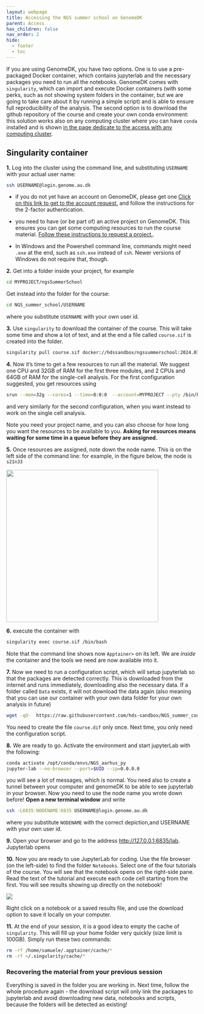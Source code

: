 ```yaml
---
layout: webpage
title: Accessing the NGS summer school on GenomeDK
parent: Access
has_children: false
nav_order: 2
hide:
  - footer
  - toc
---
```


If you are using GenomeDK, you have two options. One is to use a pre-packaged Docker container, which contains jupyterlab and the necessary packages you need to run all the notebooks. GenomeDK comes with `singularity`, which can import and execute Docker containers (with some perks, such as not showing system folders in the container, but we are going to take care about it by running a simple script) and is able to ensure full reproducibility of the analysis. The second option is to download the github repository of the course and create your own conda environment: this solution works also on any computing cluster where you can have `conda` installed and is shown [in the page dedicate to the access with any computing cluster](./otherHPC.qmd).

## Singularity container

**1.** Log into the cluster using the command line, and substituting `USERNAME` with your actual user name:

```.bash
ssh USERNAME@login.genome.au.dk
```

:::{.callout-warning title="Technical prerequisites"}

- if you do not yet have an account on GenomeDK, please get one [Click on this link to get to the account request.](https://console.genome.au.dk/user-requests/create/) and follow the instructions for the 2-factor authentication.

- you need to have (or be part of) an active project on GenomeDK. This ensures you can get some computing resources to run the course material. [Follow these instructions to request a project.](https://genome.au.dk/docs/projects-and-accounting/#requesting-a-project).

- In Windows and the Powershell command line, commands might need `.exe` at the end, such as `ssh.exe` instead of `ssh`. Newer versions of Windows do not require that, though.

:::

**2.** Get into a folder inside your project, for example

```.bash

cd MYPROJECT/ngsSummerSchool

```

:::{.callout-warning title="NGS summer school 2024"}

Get instead into the folder for the course:

```.bash

cd NGS_summer_school/USERNAME

```

where you substitute `USERNAME` with your own user id.

:::

**3.** Use `singularity` to download the container of the course. This will take some time and show a lot of text, and at the end a file called `course.sif` is created into the folder.

```.bash

singularity pull course.sif docker://hdssandbox/ngssummerschool:2024.07

```

**4.** Now it's time to get a few resources to run all the material. We suggest one CPU and 32GB of RAM for the first three modules, and 2 CPUs and 64GB of RAM for the single-cell analysis. For the first configuration suggested, you get resources using 

```.bash

srun --mem=32g --cores=1 --time=8:0:0  --account=MYPROJECT --pty /bin/bash

```

and very similarly for the second configuration, when you want instead to work on the single cell analysis. 

:::{.callout-warning}

Note you need your project name, and you can also choose for how long you want the resources to be available to you. **Asking for resources means waiting for some time in a queue before they are assigned.**

:::

**5.** Once resources are assigned, note down the node name. This is on the left side of the command line: for example, in the figure below, the node is `s21n33`

![](../images/genomedkNode.png){fig-align="center" width="400px"}


**6.**  execute the container with 

```.bash
singularity exec course.sif /bin/bash
```

Note that the command line shows now `Apptainer>` on its left. We are *inside* the container and the tools we need are now available into it.

**7.** Now we need to run a configuration script, which will setup jupyterlab so that the packages are detected correctly. This is downloaded from the internet and runs immediately, downloading also the necessary data. If a folder called `Data` exists, it will not download the data again (also meaning that you can use our container with your own data folder for your own analysis in future)

```.bash

wget -qO-  https://raw.githubusercontent.com/hds-sandbox/NGS_summer_course_Aarhus/docker/scripts/courseMaterial.sh | bash

```

:::{.callout-warning}

You need to create the file `course.dif` only once. Next time, you only need the configuration script.

:::

**8.** We are ready to go. Activate the environment and start jupyterLab with the following:

```.bash
conda activate /opt/conda/envs/NGS_aarhus_py
jupyter-lab --no-browser --port=$UID --ip=0.0.0.0
```

you will see a lot of messages, which is normal. You need also to create a tunnel between your computer and genomeDK to be able to see jupyterlab in your browser. Now you need to use the node name you wrote down before! **Open a new terminal window** and write

```.bash

ssh -L6835:NODENAME:6835 USERNAME@login.genome.au.dk

```

where you substitute `NODENAME` with the correct depiction,and USERNAME with your own user id.

**9.** Open your browser and go to the address [http://127.0.0.1:6835/lab](http://127.0.0.1:6835/lab). Jupyterlab opens


**10.** Now you are ready to use JupyterLab for coding. Use the file browser (on the left-side) to find the folder `Notebooks`. Select one of the four tutorials of the course. You will see that the notebook opens on the right-side pane. Read the text of the tutorial and execute each code cell starting from the first. You will see results showing up directly on the notebook!

![](../images/startNotebook.gif)

:::{.callout-tip}

Right click on a notebook or a saved results file, and use the download option to save it locally on your computer.

:::

**11.** At the end of your session, it is a good idea to empty the cache of `singularity`. This will fill up your home folder very quickly (size limit is 100GB). Simply run these two commands:

```.bash

rm -rf /home/samuele/.apptainer/cache/*
rm -rf ~/.singularity/cache/*

```

### Recovering the material from your previous session

Everything is saved in the folder you are working in. Next time, follow the whole procedure again - the download script will only link the packages to jupyterlab and avoid downloading new data, notebooks and scripts, because the folders will be detected as existing!



